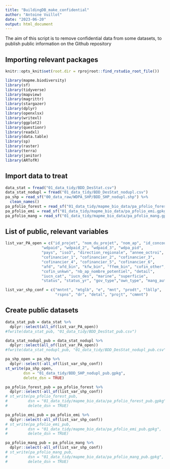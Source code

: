 ```yaml
---
title: "BuildingDB_make_confidential"
author: "Antoine Vuillot"
date: "2023-06-20"
output: html_document
---
```


The aim of this script is to remove confidential data from some datasets, to publish public information on the Github repository

## Importing relevant packages

```r
knitr::opts_knit$set(root.dir = rprojroot::find_rstudio_root_file())
```

```r

library(mapme.biodiversity)
library(sf)
library(tidyverse)
library(mapview)
library(magrittr)
library(stargazer)
library(dplyr)
library(openxlsx)
library(writexl)
library(ggplot2)
library(questionr)
library(readxl)
library(data.table)
library(sp)
library(raster)
library(terra)
library(janitor)
library(ARTofR)
```

## Import data to treat

```r

data_stat = fread("01_data_tidy/BDD_DesStat.csv")
data_stat_nodupl = fread("01_data_tidy/BDD_DesStat_nodupl.csv")
pa_shp = read_sf("00_data_raw/WDPA_SHP/BDD_SHP_nodupl.shp") %>%
  clean_names()
pa_pfolio_forest = read_sf("01_data_tidy/mapme_bio_data/pa_pfolio_forest.gpkg")
pa_pfolio_emi = read_sf("01_data_tidy/mapme_bio_data/pa_pfolio_emi.gpkg")
pa_pfolio_mang = read_sf("01_data_tidy/mapme_bio_data/pa_pfolio_mang.gpkg")
```

## List of public, relevant variables

```r
list_var_PA_open = c("id_projet", "nom_du_projet", "nom_ap", "id_concours", 
                "wdpaid", "wdpaid_2", "wdpaid_3", "wdpa_pid",
                "pays", "iso3", "direction_regionale", "annee_octroi",
                "cofinancier_1", "cofinancier_2", "cofinancier_3", 
                "cofinancier_4", "cofinancier_5", "cofinancier_6",
                "afd", "afd_bin", "kfw_bin", "ffem_bin", "cofin_other",
                "cofin_unkwn", "nb_ap_nombre_potentiel", "detail",
                "iucn_cat", "iucn_des", "marine", "superficie",
                "status", "status_yr", "gov_type","own_type", "mang_auth")

list_var_shp_conf = c("mntnt", "mtglb", "e", "mnt", "prodt", "lbllp",
                      "rspns", "dr", "detal", "projt", "cmmnt")

```

## Create public datasets

```r
data_stat_pub = data_stat %>%
  dplyr::select(all_of(list_var_PA_open))
#fwrite(data_stat_pub, "01_data_tidy/BDD_DesStat_pub.csv")

data_stat_nodupl_pub = data_stat_nodupl %>%
  dplyr::select(all_of(list_var_PA_open))
#fwrite(data_stat_nodupl_pub, "01_data_tidy/BDD_DesStat_nodupl_pub.csv")

pa_shp_open = pa_shp %>%
  dplyr::select(-all_of(list_var_shp_conf))
st_write(pa_shp_open,
        dsn = "01_data_tidy/BDD_SHP_nodupl_pub.gpkg",
        delete_dsn = TRUE)

pa_pfolio_forest_pub = pa_pfolio_forest %>%
  dplyr::select(-all_of(list_var_shp_conf))
# st_write(pa_pfolio_forest_pub,
#         dsn = "01_data_tidy/mapme_bio_data/pa_pfolio_forest_pub.gpkg",
#         delete_dsn = TRUE)

pa_pfolio_emi_pub = pa_pfolio_emi %>%
  dplyr::select(-all_of(list_var_shp_conf))
# st_write(pa_pfolio_emi_pub,
#         dsn = "01_data_tidy/mapme_bio_data/pa_pfolio_emi_pub.gpkg",
#         delete_dsn = TRUE)

pa_pfolio_mang_pub = pa_pfolio_mang %>%
  dplyr::select(-all_of(list_var_shp_conf))
# st_write(pa_pfolio_mang_pub,
#         dsn = "01_data_tidy/mapme_bio_data/pa_pfolio_mang_pub.gpkg",
#         delete_dsn = TRUE)
```

